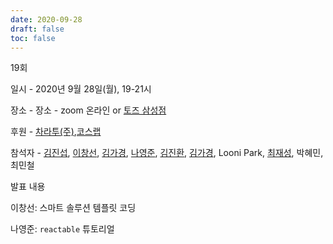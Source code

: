 ```yaml
---
date: 2020-09-28
draft: false
toc: false
---
```


19회

일시 - 2020년 9월 28일(월), 19-21시

장소 - 장소 - zoom 온라인 or [토즈 삼성점](https://m.place.naver.com/place/13442313/home?entry=ple)

<div id="daumRoughmapContainer1693881300180" class="root_daum_roughmap root_daum_roughmap_landing"></div>

<script charset="UTF-8" class="daum_roughmap_loader_script" src="https://ssl.daumcdn.net/dmaps/map_js_init/roughmapLoader.js"></script>

<script charset="UTF-8">
	new daum.roughmap.Lander({
		"timestamp" : "1693881300180",
		"key" : "2g3uc",
		"mapWidth" : "640",
		"mapHeight" : "360"
	}).render();
</script>

후원 - [차라투(주)](https://www.zarathu.com/),[코스랩](https://www.oss.kr/notice/show/6393687b-87fd-4a2c-b2c1-2ff40a21fc8a) 

참석자 - [김진섭](https://github.com/jinseob2kim),  [이창선](https://github.com/csleekorea),  [김가경](https://github.com/irobii), [나영준](https://github.com/YoungjunNa), [김진환](https://github.com/jhk0530), [김가경](https://github.com/irobii), Looni Park, [최재성](https://github.com/dhddldid), 박혜민, 최민철

발표 내용

이창선: 스마트 솔루션 템플릿 코딩  

나영준: `reactable` 튜토리얼